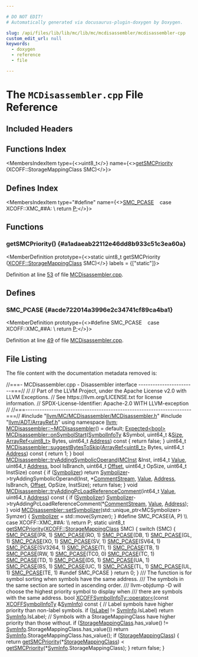 ```yaml
---

# DO NOT EDIT!
# Automatically generated via docusaurus-plugin-doxygen by Doxygen.

slug: /api/files/lib/lib/mc/lib/mc/mcdisassembler/mcdisassembler-cpp
custom_edit_url: null
keywords:
  - doxygen
  - reference
  - file

---
```





# The `MCDisassembler.cpp` File Reference

<DoxygenPage pluginConfig={pluginConfig}>



## Included Headers

<IncludesList>
<IncludesListItem
  filePath="llvm/MC/MCDisassembler/MCDisassembler.h"
  permalink="/docs/api/files/include/include/llvm/include/llvm/mc/include/llvm/mc/mcdisassembler/mcdisassembler-h"
  isLocal="true" />
<IncludesListItem
  filePath="llvm/ADT/ArrayRef.h"
  permalink="/docs/api/files/include/include/llvm/include/llvm/adt/arrayref-h"
  isLocal="true" />
</IncludesList>

## Functions Index

<MembersIndex>

<MembersIndexItem
  type={<>uint8&#95;t</>}
  name={<><a href="#a1adaeab22112e46dd8b933c51c3ea60a">getSMCPriority</a> (XCOFF::StorageMappingClass SMC)</>}>
</MembersIndexItem>

</MembersIndex>

## Defines Index

<MembersIndex>

<MembersIndexItem
  type="#define"
  name={<><a href="#acde722014a3996e2c34741cf89ca4ba1">SMC&#95;PCASE</a>&nbsp;&nbsp;&nbsp;  case XCOFF::XMC&#95;##A:                                                         \\
    return <a href="/docs/api/files/lib/lib/option/option-cpp/#a04665169063c8ca1f2ea96c27fc7c2b2">P</a>;</>}>
</MembersIndexItem>

</MembersIndex>


<SectionDefinition>

## Functions

### getSMCPriority() {#a1adaeab22112e46dd8b933c51c3ea60a}

<MemberDefinition
  prototype={<>static uint8&#95;t getSMCPriority (<a href="/docs/api/namespaces/llvm/xcoff/#abf0ae26de1e332dddf7d1383bb68502c">XCOFF::StorageMappingClass</a> SMC)</>}
  labels = {["static"]}>

Definition at line <a href="#l00053">53</a> of file <a href="/docs/api/files/lib/lib/mc/lib/mc/mcdisassembler/mcdisassembler-cpp">MCDisassembler.cpp</a>.
</MemberDefinition>

</SectionDefinition>

<SectionDefinition>

## Defines

### SMC&#95;PCASE {#acde722014a3996e2c34741cf89ca4ba1}

<MemberDefinition
  prototype={<>#define SMC&#95;PCASE&nbsp;&nbsp;&nbsp;  case XCOFF::XMC&#95;##A:                                                         \\
    return <a href="/docs/api/files/lib/lib/option/option-cpp/#a04665169063c8ca1f2ea96c27fc7c2b2">P</a>;</>}>

Definition at line <a href="#l00049">49</a> of file <a href="/docs/api/files/lib/lib/mc/lib/mc/mcdisassembler/mcdisassembler-cpp">MCDisassembler.cpp</a>.
</MemberDefinition>

</SectionDefinition>

## File Listing

The file content with the documentation metadata removed is:

<ProgramListing>

<Link id="l00001" /><CodeLine lineNumber="1"><span class="doxyHighlightComment">//===- MCDisassembler.cpp - Disassembler interface ------------------------===//</span></CodeLine>
<Link id="l00002" /><CodeLine lineNumber="2"><span class="doxyHighlightComment">//</span></CodeLine>
<Link id="l00003" /><CodeLine lineNumber="3"><span class="doxyHighlightComment">// Part of the LLVM Project, under the Apache License v2.0 with LLVM Exceptions.</span></CodeLine>
<Link id="l00004" /><CodeLine lineNumber="4"><span class="doxyHighlightComment">// See https://llvm.org/LICENSE.txt for license information.</span></CodeLine>
<Link id="l00005" /><CodeLine lineNumber="5"><span class="doxyHighlightComment">// SPDX-License-Identifier: Apache-2.0 WITH LLVM-exception</span></CodeLine>
<Link id="l00006" /><CodeLine lineNumber="6"><span class="doxyHighlightComment">//</span></CodeLine>
<Link id="l00007" /><CodeLine lineNumber="7"><span class="doxyHighlightComment">//===----------------------------------------------------------------------===//</span></CodeLine>
<Link id="l00008" /><CodeLine lineNumber="8"></CodeLine>
<Link id="l00009" /><CodeLine lineNumber="9"><span class="doxyHighlightPreprocessor">#include &quot;<a href="/docs/api/files/include/include/llvm/include/llvm/mc/include/llvm/mc/mcdisassembler/mcdisassembler-h">llvm/MC/MCDisassembler/MCDisassembler.h</a>&quot;</span></CodeLine>
<Link id="l00010" /><CodeLine lineNumber="10"><span class="doxyHighlightPreprocessor">#include &quot;<a href="/docs/api/files/include/include/llvm/include/llvm/adt/arrayref-h">llvm/ADT/ArrayRef.h</a>&quot;</span></CodeLine>
<Link id="l00011" /><CodeLine lineNumber="11"></CodeLine>
<Link id="l00012" /><CodeLine lineNumber="12"><span class="doxyHighlightKeyword">using namespace </span><span class="doxyHighlight"><a href="/docs/api/namespaces/llvm">llvm</a>;</span></CodeLine>
<Link id="l00013" /><CodeLine lineNumber="13"></CodeLine>
<Link id="l00014" /><CodeLine lineNumber="14"><span class="doxyHighlight"><a href="/docs/api/classes/llvm/mcdisassembler/#aca028537d2d7a5248816fc6bdf61eeda">MCDisassembler::~MCDisassembler</a>() = </span><span class="doxyHighlightKeywordFlow">default</span><span class="doxyHighlight">;</span></CodeLine>
<Link id="l00015" /><CodeLine lineNumber="15"></CodeLine>
<Link id="l00016" /><CodeLine lineNumber="16" lineLink="/docs/api/classes/llvm/mcdisassembler/#a433d519ca0c3f0c4fd434168aded199f"><span class="doxyHighlight"><a href="/docs/api/classes/llvm/expected">Expected&lt;bool&gt;</a> <a href="/docs/api/classes/llvm/mcdisassembler/#a433d519ca0c3f0c4fd434168aded199f">MCDisassembler::onSymbolStart</a>(<a href="/docs/api/structs/llvm/symbolinfoty">SymbolInfoTy</a> &amp;Symbol,</span></CodeLine>
<Link id="l00017" /><CodeLine lineNumber="17"><span class="doxyHighlight">                                             uint64&#95;t &amp;<a href="/docs/api/files/lib/lib/analysis/inlineorder-cpp/#a7ee6f0cb51c3b9056199e9a0001fe8c3a6f6cb72d544962fa333e2e34ce64f719">Size</a>,</span></CodeLine>
<Link id="l00018" /><CodeLine lineNumber="18"><span class="doxyHighlight">                                             <a href="/docs/api/classes/llvm/arrayref">ArrayRef&lt;uint8&#95;t&gt;</a> Bytes,</span></CodeLine>
<Link id="l00019" /><CodeLine lineNumber="19"><span class="doxyHighlight">                                             uint64&#95;t <a href="/docs/api/namespaces/llvm/#a8e02bbea14c70bab55fbc1384e1472d9add7bf230fde8d4836917806aff6a6b27">Address</a>)</span><span class="doxyHighlightKeyword"> const </span><span class="doxyHighlight">&#123;</span></CodeLine>
<Link id="l00020" /><CodeLine lineNumber="20"><span class="doxyHighlight">  </span><span class="doxyHighlightKeywordFlow">return</span><span class="doxyHighlight"> </span><span class="doxyHighlightKeyword">false</span><span class="doxyHighlight">;</span></CodeLine>
<Link id="l00021" /><CodeLine lineNumber="21"><span class="doxyHighlight">&#125;</span></CodeLine>
<Link id="l00022" /><CodeLine lineNumber="22"></CodeLine>
<Link id="l00023" /><CodeLine lineNumber="23" lineLink="/docs/api/classes/llvm/mcdisassembler/#a7c1ac522bf9b5a8b411e9d78ed69e4b2"><span class="doxyHighlight">uint64&#95;t <a href="/docs/api/classes/llvm/mcdisassembler/#a7c1ac522bf9b5a8b411e9d78ed69e4b2">MCDisassembler::suggestBytesToSkip</a>(<a href="/docs/api/classes/llvm/arrayref">ArrayRef&lt;uint8&#95;t&gt;</a> Bytes,</span></CodeLine>
<Link id="l00024" /><CodeLine lineNumber="24"><span class="doxyHighlight">                                            uint64&#95;t <a href="/docs/api/namespaces/llvm/#a8e02bbea14c70bab55fbc1384e1472d9add7bf230fde8d4836917806aff6a6b27">Address</a>)</span><span class="doxyHighlightKeyword"> const </span><span class="doxyHighlight">&#123;</span></CodeLine>
<Link id="l00025" /><CodeLine lineNumber="25"><span class="doxyHighlight">  </span><span class="doxyHighlightKeywordFlow">return</span><span class="doxyHighlight"> 1;</span></CodeLine>
<Link id="l00026" /><CodeLine lineNumber="26"><span class="doxyHighlight">&#125;</span></CodeLine>
<Link id="l00027" /><CodeLine lineNumber="27"></CodeLine>
<Link id="l00028" /><CodeLine lineNumber="28" lineLink="/docs/api/classes/llvm/mcdisassembler/#a495c1c01a620a4f59ff21e667a90c35d"><span class="doxyHighlightKeywordType">bool</span><span class="doxyHighlight"> <a href="/docs/api/classes/llvm/mcdisassembler/#a495c1c01a620a4f59ff21e667a90c35d">MCDisassembler::tryAddingSymbolicOperand</a>(<a href="/docs/api/classes/llvm/mcinst">MCInst</a> &amp;Inst, int64&#95;t <a href="/docs/api/classes/llvm/value">Value</a>,</span></CodeLine>
<Link id="l00029" /><CodeLine lineNumber="29"><span class="doxyHighlight">                                              uint64&#95;t <a href="/docs/api/namespaces/llvm/#a8e02bbea14c70bab55fbc1384e1472d9add7bf230fde8d4836917806aff6a6b27">Address</a>, </span><span class="doxyHighlightKeywordType">bool</span><span class="doxyHighlight"> IsBranch,</span></CodeLine>
<Link id="l00030" /><CodeLine lineNumber="30"><span class="doxyHighlight">                                              uint64&#95;t <a href="/docs/api/namespaces/llvm/#a05f5b9a11bdcc5feba62899f95dcf878a3134224cba2545bc57954d3b072aebb4">Offset</a>, uint64&#95;t OpSize,</span></CodeLine>
<Link id="l00031" /><CodeLine lineNumber="31"><span class="doxyHighlight">                                              uint64&#95;t InstSize)</span><span class="doxyHighlightKeyword"> const </span><span class="doxyHighlight">&#123;</span></CodeLine>
<Link id="l00032" /><CodeLine lineNumber="32"><span class="doxyHighlight">  </span><span class="doxyHighlightKeywordFlow">if</span><span class="doxyHighlight"> (<a href="/docs/api/classes/llvm/mcdisassembler/#a596db3ee82031b268a5d5d323b6379b2">Symbolizer</a>)</span></CodeLine>
<Link id="l00033" /><CodeLine lineNumber="33"><span class="doxyHighlight">    </span><span class="doxyHighlightKeywordFlow">return</span><span class="doxyHighlight"> <a href="/docs/api/classes/llvm/mcdisassembler/#a596db3ee82031b268a5d5d323b6379b2">Symbolizer</a>-&gt;tryAddingSymbolicOperand(Inst, &#42;<a href="/docs/api/classes/llvm/mcdisassembler/#a68057d4a784ee78eca6f35d84936df6c">CommentStream</a>, <a href="/docs/api/classes/llvm/value">Value</a>,</span></CodeLine>
<Link id="l00034" /><CodeLine lineNumber="34"><span class="doxyHighlight">                                                <a href="/docs/api/namespaces/llvm/#a8e02bbea14c70bab55fbc1384e1472d9add7bf230fde8d4836917806aff6a6b27">Address</a>, IsBranch, <a href="/docs/api/namespaces/llvm/#a05f5b9a11bdcc5feba62899f95dcf878a3134224cba2545bc57954d3b072aebb4">Offset</a>,</span></CodeLine>
<Link id="l00035" /><CodeLine lineNumber="35"><span class="doxyHighlight">                                                OpSize, InstSize);</span></CodeLine>
<Link id="l00036" /><CodeLine lineNumber="36"><span class="doxyHighlight">  </span><span class="doxyHighlightKeywordFlow">return</span><span class="doxyHighlight"> </span><span class="doxyHighlightKeyword">false</span><span class="doxyHighlight">;</span></CodeLine>
<Link id="l00037" /><CodeLine lineNumber="37"><span class="doxyHighlight">&#125;</span></CodeLine>
<Link id="l00038" /><CodeLine lineNumber="38"></CodeLine>
<Link id="l00039" /><CodeLine lineNumber="39" lineLink="/docs/api/classes/llvm/mcdisassembler/#a7b3f2feec2e2452107a197b7e0d2907b"><span class="doxyHighlightKeywordType">void</span><span class="doxyHighlight"> <a href="/docs/api/classes/llvm/mcdisassembler/#a7b3f2feec2e2452107a197b7e0d2907b">MCDisassembler::tryAddingPcLoadReferenceComment</a>(int64&#95;t <a href="/docs/api/classes/llvm/value">Value</a>,</span></CodeLine>
<Link id="l00040" /><CodeLine lineNumber="40"><span class="doxyHighlight">                                                     uint64&#95;t <a href="/docs/api/namespaces/llvm/#a8e02bbea14c70bab55fbc1384e1472d9add7bf230fde8d4836917806aff6a6b27">Address</a>)</span><span class="doxyHighlightKeyword"> const </span><span class="doxyHighlight">&#123;</span></CodeLine>
<Link id="l00041" /><CodeLine lineNumber="41"><span class="doxyHighlight">  </span><span class="doxyHighlightKeywordFlow">if</span><span class="doxyHighlight"> (<a href="/docs/api/classes/llvm/mcdisassembler/#a596db3ee82031b268a5d5d323b6379b2">Symbolizer</a>)</span></CodeLine>
<Link id="l00042" /><CodeLine lineNumber="42"><span class="doxyHighlight">    <a href="/docs/api/classes/llvm/mcdisassembler/#a596db3ee82031b268a5d5d323b6379b2">Symbolizer</a>-&gt;tryAddingPcLoadReferenceComment(&#42;<a href="/docs/api/classes/llvm/mcdisassembler/#a68057d4a784ee78eca6f35d84936df6c">CommentStream</a>, <a href="/docs/api/classes/llvm/value">Value</a>, <a href="/docs/api/namespaces/llvm/#a8e02bbea14c70bab55fbc1384e1472d9add7bf230fde8d4836917806aff6a6b27">Address</a>);</span></CodeLine>
<Link id="l00043" /><CodeLine lineNumber="43"><span class="doxyHighlight">&#125;</span></CodeLine>
<Link id="l00044" /><CodeLine lineNumber="44"></CodeLine>
<Link id="l00045" /><CodeLine lineNumber="45" lineLink="/docs/api/classes/llvm/mcdisassembler/#a78e81a66b1e9430bc28c8d3cfe75de2d"><span class="doxyHighlightKeywordType">void</span><span class="doxyHighlight"> <a href="/docs/api/classes/llvm/mcdisassembler/#a78e81a66b1e9430bc28c8d3cfe75de2d">MCDisassembler::setSymbolizer</a>(std::unique&#95;ptr&lt;MCSymbolizer&gt; Symzer) &#123;</span></CodeLine>
<Link id="l00046" /><CodeLine lineNumber="46"><span class="doxyHighlight">  <a href="/docs/api/classes/llvm/mcdisassembler/#a596db3ee82031b268a5d5d323b6379b2">Symbolizer</a> = std::move(Symzer);</span></CodeLine>
<Link id="l00047" /><CodeLine lineNumber="47"><span class="doxyHighlight">&#125;</span></CodeLine>
<Link id="l00048" /><CodeLine lineNumber="48"></CodeLine>
<Link id="l00049" /><CodeLine lineNumber="49" lineLink="#acde722014a3996e2c34741cf89ca4ba1"><span class="doxyHighlightPreprocessor">#define SMC&#95;PCASE(A, P)                                                         \\</span></CodeLine>
<Link id="l00050" /><CodeLine lineNumber="50"><span class="doxyHighlightPreprocessor">  case XCOFF::XMC&#95;##A:                                                         \\</span></CodeLine>
<Link id="l00051" /><CodeLine lineNumber="51"><span class="doxyHighlightPreprocessor">    return P;</span></CodeLine>
<Link id="l00052" /><CodeLine lineNumber="52"></CodeLine>
<Link id="l00053" /><CodeLine lineNumber="53" lineLink="#a1adaeab22112e46dd8b933c51c3ea60a"><span class="doxyHighlightKeyword">static</span><span class="doxyHighlight"> uint8&#95;t <a href="#a1adaeab22112e46dd8b933c51c3ea60a">getSMCPriority</a>(<a href="/docs/api/namespaces/llvm/xcoff/#abf0ae26de1e332dddf7d1383bb68502c">XCOFF::StorageMappingClass</a> SMC) &#123;</span></CodeLine>
<Link id="l00054" /><CodeLine lineNumber="54"><span class="doxyHighlight">  </span><span class="doxyHighlightKeywordFlow">switch</span><span class="doxyHighlight"> (SMC) &#123;</span></CodeLine>
<Link id="l00055" /><CodeLine lineNumber="55"><span class="doxyHighlight">    <a href="#acde722014a3996e2c34741cf89ca4ba1">SMC&#95;PCASE</a>(PR, 1)</span></CodeLine>
<Link id="l00056" /><CodeLine lineNumber="56"><span class="doxyHighlight">    <a href="#acde722014a3996e2c34741cf89ca4ba1">SMC&#95;PCASE</a>(RO, 1)</span></CodeLine>
<Link id="l00057" /><CodeLine lineNumber="57"><span class="doxyHighlight">    <a href="#acde722014a3996e2c34741cf89ca4ba1">SMC&#95;PCASE</a>(DB, 1)</span></CodeLine>
<Link id="l00058" /><CodeLine lineNumber="58"><span class="doxyHighlight">    <a href="#acde722014a3996e2c34741cf89ca4ba1">SMC&#95;PCASE</a>(GL, 1)</span></CodeLine>
<Link id="l00059" /><CodeLine lineNumber="59"><span class="doxyHighlight">    <a href="#acde722014a3996e2c34741cf89ca4ba1">SMC&#95;PCASE</a>(XO, 1)</span></CodeLine>
<Link id="l00060" /><CodeLine lineNumber="60"><span class="doxyHighlight">    <a href="#acde722014a3996e2c34741cf89ca4ba1">SMC&#95;PCASE</a>(SV, 1)</span></CodeLine>
<Link id="l00061" /><CodeLine lineNumber="61"><span class="doxyHighlight">    <a href="#acde722014a3996e2c34741cf89ca4ba1">SMC&#95;PCASE</a>(SV64, 1)</span></CodeLine>
<Link id="l00062" /><CodeLine lineNumber="62"><span class="doxyHighlight">    <a href="#acde722014a3996e2c34741cf89ca4ba1">SMC&#95;PCASE</a>(SV3264, 1)</span></CodeLine>
<Link id="l00063" /><CodeLine lineNumber="63"><span class="doxyHighlight">    <a href="#acde722014a3996e2c34741cf89ca4ba1">SMC&#95;PCASE</a>(TI, 1)</span></CodeLine>
<Link id="l00064" /><CodeLine lineNumber="64"><span class="doxyHighlight">    <a href="#acde722014a3996e2c34741cf89ca4ba1">SMC&#95;PCASE</a>(TB, 1)</span></CodeLine>
<Link id="l00065" /><CodeLine lineNumber="65"><span class="doxyHighlight">    <a href="#acde722014a3996e2c34741cf89ca4ba1">SMC&#95;PCASE</a>(RW, 1)</span></CodeLine>
<Link id="l00066" /><CodeLine lineNumber="66"><span class="doxyHighlight">    <a href="#acde722014a3996e2c34741cf89ca4ba1">SMC&#95;PCASE</a>(TC0, 0)</span></CodeLine>
<Link id="l00067" /><CodeLine lineNumber="67"><span class="doxyHighlight">    <a href="#acde722014a3996e2c34741cf89ca4ba1">SMC&#95;PCASE</a>(TC, 1)</span></CodeLine>
<Link id="l00068" /><CodeLine lineNumber="68"><span class="doxyHighlight">    <a href="#acde722014a3996e2c34741cf89ca4ba1">SMC&#95;PCASE</a>(TD, 1)</span></CodeLine>
<Link id="l00069" /><CodeLine lineNumber="69"><span class="doxyHighlight">    <a href="#acde722014a3996e2c34741cf89ca4ba1">SMC&#95;PCASE</a>(DS, 1)</span></CodeLine>
<Link id="l00070" /><CodeLine lineNumber="70"><span class="doxyHighlight">    <a href="#acde722014a3996e2c34741cf89ca4ba1">SMC&#95;PCASE</a>(UA, 1)</span></CodeLine>
<Link id="l00071" /><CodeLine lineNumber="71"><span class="doxyHighlight">    <a href="#acde722014a3996e2c34741cf89ca4ba1">SMC&#95;PCASE</a>(BS, 1)</span></CodeLine>
<Link id="l00072" /><CodeLine lineNumber="72"><span class="doxyHighlight">    <a href="#acde722014a3996e2c34741cf89ca4ba1">SMC&#95;PCASE</a>(UC, 1)</span></CodeLine>
<Link id="l00073" /><CodeLine lineNumber="73"><span class="doxyHighlight">    <a href="#acde722014a3996e2c34741cf89ca4ba1">SMC&#95;PCASE</a>(TL, 1)</span></CodeLine>
<Link id="l00074" /><CodeLine lineNumber="74"><span class="doxyHighlight">    <a href="#acde722014a3996e2c34741cf89ca4ba1">SMC&#95;PCASE</a>(UL, 1)</span></CodeLine>
<Link id="l00075" /><CodeLine lineNumber="75"><span class="doxyHighlight">    <a href="#acde722014a3996e2c34741cf89ca4ba1">SMC&#95;PCASE</a>(TE, 1)</span></CodeLine>
<Link id="l00076" /><CodeLine lineNumber="76"><span class="doxyHighlightPreprocessor">#undef SMC&#95;PCASE</span></CodeLine>
<Link id="l00077" /><CodeLine lineNumber="77"><span class="doxyHighlight">  &#125;</span></CodeLine>
<Link id="l00078" /><CodeLine lineNumber="78"><span class="doxyHighlight">  </span><span class="doxyHighlightKeywordFlow">return</span><span class="doxyHighlight"> 0;</span></CodeLine>
<Link id="l00079" /><CodeLine lineNumber="79"><span class="doxyHighlight">&#125;</span></CodeLine>
<Link id="l00080" /><CodeLine lineNumber="80"></CodeLine>
<Link id="l00081" /><CodeLine lineNumber="81"><span class="doxyHighlightComment">/// The function is for symbol sorting when symbols have the same address.</span></CodeLine>
<Link id="l00082" /><CodeLine lineNumber="82"><span class="doxyHighlightComment">/// The symbols in the same section are sorted in ascending order.</span></CodeLine>
<Link id="l00083" /><CodeLine lineNumber="83"><span class="doxyHighlightComment">/// llvm-objdump -D will choose the highest priority symbol to display when</span></CodeLine>
<Link id="l00084" /><CodeLine lineNumber="84"><span class="doxyHighlightComment">/// there are symbols with the same address.</span></CodeLine>
<Link id="l00085" /><CodeLine lineNumber="85" lineLink="/docs/api/structs/llvm/xcoffsymbolinfoty/#a65fb8e5e2d4cfbd4d7e1a47f58452e7d"><span class="doxyHighlightKeywordType">bool</span><span class="doxyHighlight"> <a href="/docs/api/structs/llvm/xcoffsymbolinfoty/#a65fb8e5e2d4cfbd4d7e1a47f58452e7d">XCOFFSymbolInfoTy::operator&lt;</a>(</span><span class="doxyHighlightKeyword">const</span><span class="doxyHighlight"> <a href="/docs/api/structs/llvm/xcoffsymbolinfoty">XCOFFSymbolInfoTy</a> &amp;<a href="/docs/api/structs/syminfo">SymInfo</a>)</span><span class="doxyHighlightKeyword"> const </span><span class="doxyHighlight">&#123;</span></CodeLine>
<Link id="l00086" /><CodeLine lineNumber="86"><span class="doxyHighlight">  </span><span class="doxyHighlightComment">// Label symbols have higher priority than non-label symbols.</span></CodeLine>
<Link id="l00087" /><CodeLine lineNumber="87"><span class="doxyHighlight">  </span><span class="doxyHighlightKeywordFlow">if</span><span class="doxyHighlight"> (<a href="/docs/api/structs/llvm/xcoffsymbolinfoty/#a54b9256679e29b148a4ba782ce84b9fc">IsLabel</a> != <a href="/docs/api/structs/syminfo">SymInfo</a>.IsLabel)</span></CodeLine>
<Link id="l00088" /><CodeLine lineNumber="88"><span class="doxyHighlight">    </span><span class="doxyHighlightKeywordFlow">return</span><span class="doxyHighlight"> <a href="/docs/api/structs/syminfo">SymInfo</a>.IsLabel;</span></CodeLine>
<Link id="l00089" /><CodeLine lineNumber="89"></CodeLine>
<Link id="l00090" /><CodeLine lineNumber="90"><span class="doxyHighlight">  </span><span class="doxyHighlightComment">// Symbols with a StorageMappingClass have higher priority than those without.</span></CodeLine>
<Link id="l00091" /><CodeLine lineNumber="91"><span class="doxyHighlight">  </span><span class="doxyHighlightKeywordFlow">if</span><span class="doxyHighlight"> (<a href="/docs/api/structs/llvm/xcoffsymbolinfoty/#ac60cea02478e4afe523c826cf49ceee5">StorageMappingClass</a>.has&#95;value() !=</span></CodeLine>
<Link id="l00092" /><CodeLine lineNumber="92"><span class="doxyHighlight">      <a href="/docs/api/structs/syminfo">SymInfo</a>.StorageMappingClass.has&#95;value())</span></CodeLine>
<Link id="l00093" /><CodeLine lineNumber="93"><span class="doxyHighlight">    </span><span class="doxyHighlightKeywordFlow">return</span><span class="doxyHighlight"> <a href="/docs/api/structs/syminfo">SymInfo</a>.StorageMappingClass.has&#95;value();</span></CodeLine>
<Link id="l00094" /><CodeLine lineNumber="94"></CodeLine>
<Link id="l00095" /><CodeLine lineNumber="95"><span class="doxyHighlight">  </span><span class="doxyHighlightKeywordFlow">if</span><span class="doxyHighlight"> (<a href="/docs/api/structs/llvm/xcoffsymbolinfoty/#ac60cea02478e4afe523c826cf49ceee5">StorageMappingClass</a>) &#123;</span></CodeLine>
<Link id="l00096" /><CodeLine lineNumber="96"><span class="doxyHighlight">    </span><span class="doxyHighlightKeywordFlow">return</span><span class="doxyHighlight"> <a href="#a1adaeab22112e46dd8b933c51c3ea60a">getSMCPriority</a>(&#42;<a href="/docs/api/structs/llvm/xcoffsymbolinfoty/#ac60cea02478e4afe523c826cf49ceee5">StorageMappingClass</a>) &lt;</span></CodeLine>
<Link id="l00097" /><CodeLine lineNumber="97"><span class="doxyHighlight">           <a href="#a1adaeab22112e46dd8b933c51c3ea60a">getSMCPriority</a>(&#42;<a href="/docs/api/structs/syminfo">SymInfo</a>.StorageMappingClass);</span></CodeLine>
<Link id="l00098" /><CodeLine lineNumber="98"><span class="doxyHighlight">  &#125;</span></CodeLine>
<Link id="l00099" /><CodeLine lineNumber="99"></CodeLine>
<Link id="l00100" /><CodeLine lineNumber="100"><span class="doxyHighlight">  </span><span class="doxyHighlightKeywordFlow">return</span><span class="doxyHighlight"> </span><span class="doxyHighlightKeyword">false</span><span class="doxyHighlight">;</span></CodeLine>
<Link id="l00101" /><CodeLine lineNumber="101"><span class="doxyHighlight">&#125;</span></CodeLine>

</ProgramListing>


</DoxygenPage>
